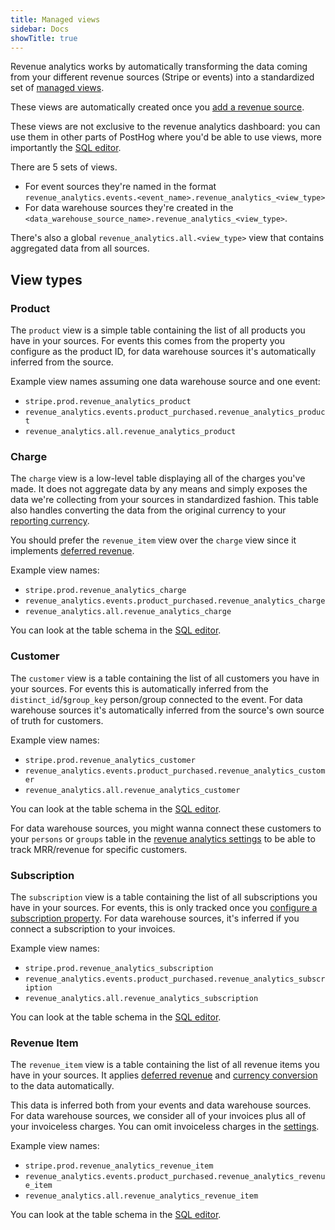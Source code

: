```yaml
---
title: Managed views
sidebar: Docs
showTitle: true
---
```


<RevAnalyticsBetaWarning />

Revenue analytics works by automatically transforming the data coming from your different revenue sources (Stripe or events) into a standardized set of [managed views](/docs/data-warehouse/views).

These views are automatically created once you [add a revenue source](/docs/revenue-analytics/payment-platforms).

These views are not exclusive to the revenue analytics dashboard: you can use them in other parts of PostHog where you'd be able to use views, more importantly the [SQL editor](/docs/data-warehouse/query).

There are 5 sets of views. 
- For event sources they're named in the format `revenue_analytics.events.<event_name>.revenue_analytics_<view_type>` 
- For data warehouse sources they're created in the `<data_warehouse_source_name>.revenue_analytics_<view_type>`.

There's also a global `revenue_analytics.all.<view_type>` view that contains aggregated data from all sources.

## View types

### Product

The `product` view is a simple table containing the list of all products you have in your sources. For events this comes from the property you configure as the product ID, for data warehouse sources it's automatically inferred from the source.


Example view names assuming one data warehouse source and one event:
- `stripe.prod.revenue_analytics_product`
- `revenue_analytics.events.product_purchased.revenue_analytics_product`
- `revenue_analytics.all.revenue_analytics_product`

### Charge

The `charge` view is a low-level table displaying all of the charges you've made. It does not aggregate data by any means and simply exposes the data we're collecting from your sources in standardized fashion. This table also handles converting the data from the original currency to your [reporting currency](/docs/getting-started#choosing-your-reporting-currency).

You should prefer the `revenue_item` view over the `charge` view since it implements [deferred revenue](/docs/revenue-analytics/deferred-revenue).

Example view names:
- `stripe.prod.revenue_analytics_charge`
- `revenue_analytics.events.product_purchased.revenue_analytics_charge`
- `revenue_analytics.all.revenue_analytics_charge`

You can look at the table schema in the [SQL editor](/docs/data-warehouse/query).

### Customer

The `customer` view is a table containing the list of all customers you have in your sources. For events this is automatically inferred from the `distinct_id`/`$group_key` person/group connected to the event. For data warehouse sources it's automatically inferred from the source's own source of truth for customers.

Example view names:
- `stripe.prod.revenue_analytics_customer`
- `revenue_analytics.events.product_purchased.revenue_analytics_customer`
- `revenue_analytics.all.revenue_analytics_customer`

You can look at the table schema in the [SQL editor](/docs/data-warehouse/query).

For data warehouse sources, you might wanna connect these customers to your `persons` or `groups` table in the [revenue analytics settings](/docs/revenue-analytics/connect-to-customers) to be able to track MRR/revenue for specific customers.

### Subscription

The `subscription` view is a table containing the list of all subscriptions you have in your sources. For events, this is only  tracked once you [configure a subscription property](/docs/revenue-analytics/payment-platforms). For data warehouse sources, it's inferred if you connect a subscription to your invoices.

Example view names:
- `stripe.prod.revenue_analytics_subscription`
- `revenue_analytics.events.product_purchased.revenue_analytics_subscription`
- `revenue_analytics.all.revenue_analytics_subscription`

You can look at the table schema in the [SQL editor](/docs/data-warehouse/query).

### Revenue Item

The `revenue_item` view is a table containing the list of all revenue items you have in your sources. It applies [deferred revenue](/docs/revenue-analytics/deferred-revenue) and [currency conversion](/docs/revenue-analytics/faq#how-do-you-convert-revenue-in-different-currencies) to the data automatically.

This data is inferred both from your events and data warehouse sources. For data warehouse sources, we consider all of your invoices plus all of your invoiceless charges. You can omit invoiceless charges in the [settings](/docs/revenue-analytics/payment-platforms).

Example view names:
- `stripe.prod.revenue_analytics_revenue_item`
- `revenue_analytics.events.product_purchased.revenue_analytics_revenue_item`
- `revenue_analytics.all.revenue_analytics_revenue_item`

You can look at the table schema in the [SQL editor](/docs/data-warehouse/query).